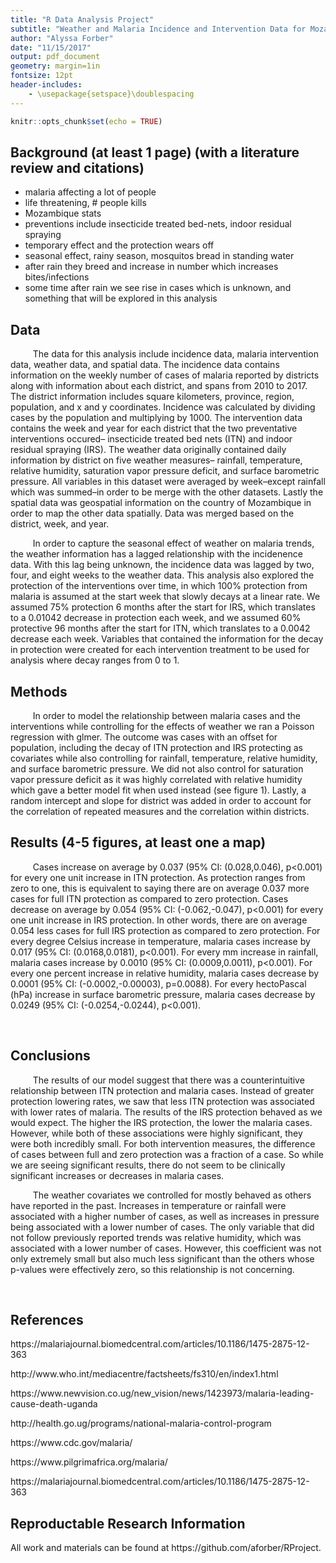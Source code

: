 ```yaml
---
title: "R Data Analysis Project"
subtitle: "Weather and Malaria Incidence and Intervention Data for Mozambique"
author: "Alyssa Forber"
date: "11/15/2017"
output: pdf_document
geometry: margin=1in
fontsize: 12pt 
header-includes:
    - \usepackage{setspace}\doublespacing
---
```


```r
knitr::opts_chunk$set(echo = TRUE)
```


## Background (at least 1 page) (with a literature review and citations)

- malaria affecting a lot of people
- life threatening, # people kills
- Mozambique stats
- preventions include insecticide treated bed-nets, indoor residual spraying
- temporary effect and the protection wears off
- seasonal effect, rainy season, mosquitos bread in standing water
- after rain they breed and increase in number which increases bites/infections
- some time after rain we see rise in cases which is unknown, and something that will be explored in this analysis

## Data

$\qquad$ The data for this analysis include incidence data, malaria intervention data, weather data, and spatial data. The incidence data contains information on the weekly number of cases of malaria reported by districts along with information about each district, and spans from 2010 to 2017. The district information includes square kilometers, province, region, population, and x and y coordinates. Incidence was calculated by dividing cases by the population and multiplying by 1000. The intervention data contains the week and year for each district that the two preventative interventions occured-- insecticide treated bed nets (ITN) and indoor residual spraying (IRS). The weather data originally contained daily information by district on five weather measures-- rainfall, temperature, relative humidity, saturation vapor pressure deficit, and surface barometric pressure. All variables in this dataset were averaged by week--except rainfall which was summed--in order to be merge with the other datasets. Lastly the spatial data was geospatial information on the country of Mozambique in order to map the other data spatially. Data was merged based on the district, week, and year.

$\qquad$ In order to capture the seasonal effect of weather on malaria trends, the weather information has a lagged relationship with the incidenence data. With this lag being unknown, the incidence data was lagged by two, four, and eight weeks to the weather data. This analysis also explored the protection of the interventions over time, in which 100% protection from malaria is assumed at the start week that slowly decays at a linear rate. We assumed 75% protection 6 months after the start for IRS, which translates to a 0.01042 decrease in protection each week, and we assumed 60% protective 96 months after the start for ITN, which translates to a 0.0042 decrease each week. Variables that contained the information for the decay in protection were created for each intervention treatment to be used for analysis where decay ranges from 0 to 1. 

## Methods 

$\qquad$ In order to model the relationship between malaria cases and the interventions while controlling for the effects of weather we ran a Poisson regression with glmer. The outcome was cases with an offset for population, including the decay of ITN protection and IRS protecting as covariates while also controlling for rainfall, temperature, relative humidity, and surface barometric pressure. We did not also control for saturation vapor pressure deficit as it was highly correlated with relative humidity which gave a better model fit when used instead (see figure 1). Lastly, a random intercept and slope for district was added in order to account for the correlation of repeated measures and the correlation within districts.

## Results (4-5 figures, at least one a map)

$\qquad$ Cases increase on average by 0.037 (95% CI: (0.028,0.046), p<0.001) for every one unit increase in ITN protection. As protection ranges from zero to one, this is equivalent to saying there are on average 0.037 more cases for full ITN protection as compared to zero protection. Cases decrease on average by 0.054 (95% CI: (-0.062,-0.047), p<0.001) for every one unit increase in IRS protection. In other words, there are on average 0.054 less cases for full IRS protection as compared to zero protection. For every degree Celsius increase in temperature, malaria cases increase by 0.017 (95% CI: (0.0168,0.0181), p<0.001). For every mm increase in rainfall, malaria cases increase by 0.0010 (95% CI: (0.0009,0.0011), p<0.001). For every one percent increase in relative humidity, malaria cases decrease by 0.0001 (95% CI: (-0.0002,-0.00003), p=0.0088). For every hectoPascal (hPa) increase in surface barometric pressure, malaria cases decrease by 0.0249 (95% CI: (-0.0254,-0.0244), p<0.001).

$\qquad$ 

\centerline{Table 1: Poisson Regression Results}
\centerline{\includegraphics[height=3.5in]{/Users/alyssaforber/Documents/Denver/Fall2017/RPython/RProject/Estimates.png}}

\centerline{Figure 1: Correlation between humidity and vapor pressure}
\centerline{\includegraphics[height=3.2in]{/Users/alyssaforber/Documents/Denver/Fall2017/RPython/RProject/Hum_Pres.png}}



## Conclusions

$\qquad$ The results of our model suggest that there was a counterintuitive relationship between ITN protection and malaria cases. Instead of greater protection lowering rates, we saw that less ITN protection was associated with lower rates of malaria. The results of the IRS protection behaved as we would expect. The higher the IRS protection, the lower the malaria cases. However, while both of these associations were highly significant, they were both incredibly small. For both intervention measures, the difference of cases between full and zero protection was a fraction of a case. So while we are seeing significant results, there do not seem to be clinically significant increases or decreases in malaria cases. 

$\qquad$ The weather covariates we controlled for mostly behaved as others have reported in the past. Increases in temperature or rainfall were associated with a higher number of cases, as well as increases in pressure being associated with a lower number of cases. The only variable that did not follow previously reported trends was relative humidity, which was associated with a lower number of cases. However, this coefficient was not only extremely small but also much less significant than the others whose p-values were effectively zero, so this relationship is not concerning. 

$\qquad$ 

\centerline{Figure 2: Malaria cases by province}
\centerline{\includegraphics[height=3.5in]{/Users/alyssaforber/Documents/Denver/Fall2017/RPython/RProject/province.png}}

\centerline{Figure 3: Normalized malaria cases and weather variables lagged by week}
\centerline{\includegraphics[height=4.1in]{/Users/alyssaforber/Documents/Denver/Fall2017/RPython/RProject/weather.png}}

\centerline{Figure 4: Normalized malaria cases with IRS protection and rainfall for 2016 in the Agnoche District}
\centerline{\includegraphics[height=4.1in]{/Users/alyssaforber/Documents/Denver/Fall2017/RPython/RProject/IRS.png}}


## References

https://malariajournal.biomedcentral.com/articles/10.1186/1475-2875-12-363


http://www.who.int/mediacentre/factsheets/fs310/en/index1.html

https://www.newvision.co.ug/new_vision/news/1423973/malaria-leading-cause-death-uganda

http://health.go.ug/programs/national-malaria-control-program

https://www.cdc.gov/malaria/

https://www.pilgrimafrica.org/malaria/

https://malariajournal.biomedcentral.com/articles/10.1186/1475-2875-12-363


## Reproductable Research Information

All work and materials can be found at https://github.com/aforber/RProject.

